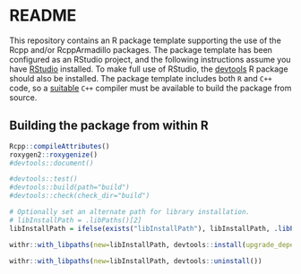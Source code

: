 # README #

This repository contains an R package template supporting the use of the Rcpp
and/or RcppArmadillo packages. The package template has been configured as an
RStudio project, and the following instructions assume you have
[RStudio](https://www.rstudio.com/) installed. To make full use of RStudio, the
[devtools](https://cran.r-project.org/web/packages/devtools/index.html) R
package should also be installed. The package template includes both `R` and
`C++` code, so a
[suitable](https://cran.r-project.org/doc/manuals/r-release/R-admin.html) `C++`
compiler must be available to build the package from source.


## Building the package from within R
```r
Rcpp::compileAttributes()
roxygen2::roxygenize()
#devtools::document()

#devtools::test()
#devtools::build(path="build")
#devtools::check(check_dir="build")

# Optionally set an alternate path for library installation.
# libInstallPath = .libPaths()[2]
libInstallPath = ifelse(exists("libInstallPath"), libInstallPath, .libPaths()[1])

withr::with_libpaths(new=libInstallPath, devtools::install(upgrade_dependencies=FALSE))

withr::with_libpaths(new=libInstallPath, devtools::uninstall())
```